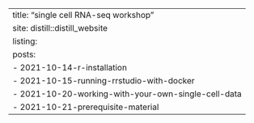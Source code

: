 ---
title: "single cell RNA-seq workshop"
site: distill::distill_website
listing: 
  posts:
    - 2021-10-14-r-installation
    - 2021-10-15-running-rrstudio-with-docker
    - 2021-10-20-working-with-your-own-single-cell-data
    - 2021-10-21-prerequisite-material
---